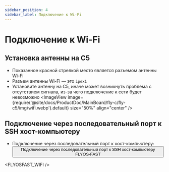 ```yaml
---
sidebar_position: 4
sidebar_label: Подключение к Wi-Fi
---
```



# Подключение к Wi-Fi

## Установка антенны на C5

* Показанное красной стрелкой место является разъемом антенны Wi-Fi
* Разъем антенны Wi-Fi — это `ipex1`
* Установите антенну на C5, иначе может возникнуть проблема с отсутствием сигнала, из-за чего подключение к сети будет невозможно
<ImageView image={require('@site/docs/ProductDoc/MainBoard/fly-c/fly-c5/img/wifi.webp').default} size="50%" align="center" />  

## Подключение через последовательный порт к SSH хост-компьютеру

* Подключение через последовательный порт к хост-компьютеру: <Button variant="contained" disableElevation component="a" rel="noopener" href="/docs/ProductDoc/SBC/fly-pi-v2/ssh#flyos-fast-serial-port-connection-to-host-ssh">Подключение через последовательный порт к SSH хост-компьютеру FLYOS-FAST</Button>

<FLYOSFAST_WIFI />

